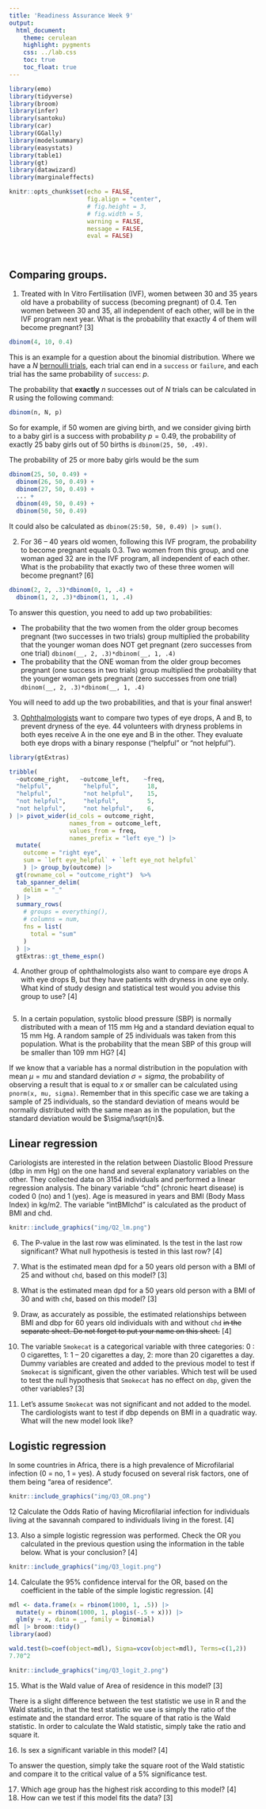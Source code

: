 ```yaml
---
title: 'Readiness Assurance Week 9'
output:
  html_document:
    theme: cerulean
    highlight: pygments
    css: ../lab.css
    toc: true
    toc_float: true
---
```


```r
library(emo)
library(tidyverse)
library(broom)
library(infer)
library(santoku)
library(car)
library(GGally)
library(modelsummary)
library(easystats)
library(table1)
library(gt)
library(datawizard)
library(marginaleffects)

knitr::opts_chunk$set(echo = FALSE, 
                      fig.align = "center", 
                      # fig.height = 3, 
                      # fig.width = 5,
                      warning = FALSE, 
                      message = FALSE, 
                      eval = FALSE)




```

## Comparing groups. 

1. Treated with In Vitro Fertilisation (IVF), women between 30 and 35 years old have a probability of success (becoming pregnant) of 0.4. Ten women between 30 and 35, all independent of each other, will be in the IVF program next year. What is the probability that exactly 4 of them will become pregnant? [3]

```r
dbinom(4, 10, 0.4)
```


:::{#boxedtext}




This is an example for a question about the binomial distribution. Where we have a $N$ [bernoulli trials](https://en.wikipedia.org/wiki/Bernoulli_trial), each trial can end in a `success` or `failure`, and each trial has the same probability of `success`: $p$. 

The probability that **exactly** $n$ successes out of $N$ trials can be calculated in R using the following command: 

```r
dbinom(n, N, p)

```

So for example, if 50 women are giving birth, and we consider giving birth to a baby girl is a success with probability $p=0.49$, the probability of exactly 25 baby girls out of 50 births is `dbinom(25, 50, .49)`. 

The probability of 25 or more baby girls would be the sum


```r
dbinom(25, 50, 0.49) + 
  dbinom(26, 50, 0.49) +
  dbinom(27, 50, 0.49) + 
  ... + 
  dbinom(49, 50, 0.49) + 
  dbinom(50, 50, 0.49) 

```


It could also be calculated as `dbinom(25:50, 50, 0.49) |> sum()`.

:::

2.	For 36 – 40 years old women, following this IVF program, the probability to become pregnant equals 0.3. Two women from this group, and one woman aged 32 are in the IVF program, all independent of each other. What is the probability that exactly two of these three women will become pregnant? [6]

```r
dbinom(2, 2, .3)*dbinom(0, 1, .4) + 
  dbinom(1, 2, .3)*dbinom(1, 1, .4)
```


:::{#boxedtext}

To answer this question, you need to add up two probabilities: 

-   The probability that the two women from the older group becomes pregnant (two successes in two trials) group multiplied the probability that the younger woman does NOT get pregnant (zero successes from one trial) `dbinom(__, 2, .3)*dbinom(__, 1, .4)`
-   The probability that the ONE woman from the older group becomes pregnant (one success in two trials) group multiplied the probability that the younger woman gets pregnant (zero successes from one trial) `dbinom(__, 2, .3)*dbinom(__, 1, .4)`
 
You will need to add up the two probabilities, and that is your final answer! 
 
:::



3.	 [Ophthalmologists](https://en.wikipedia.org/wiki/Ophthalmology) want to compare two types of eye drops, A and B, to prevent dryness of the eye. 44 volunteers with dryness problems in both eyes receive A in the one eye and B in the other. They evaluate both eye drops with a binary response ("helpful" or "not helpful").


```r
library(gtExtras)

tribble(
  ~outcome_right,   ~outcome_left,    ~freq, 
  "helpful",         "helpful",        18,
  "helpful",         "not helpful",    15,
  "not helpful",     "helpful",        5,
  "not helpful",     "not helpful",    6,
) |> pivot_wider(id_cols = outcome_right, 
                 names_from = outcome_left, 
                 values_from = freq, 
                 names_prefix = "left eye_") |> 
  mutate(
    outcome = "right eye", 
    sum = `left eye_helpful` + `left eye_not helpful`
    ) |> group_by(outcome) |> 
  gt(rowname_col = "outcome_right")  %>% 
  tab_spanner_delim(
    delim = "_"
  ) |> 
  summary_rows(
    # groups = everything(),
    # columns = num,
    fns = list(
      total = "sum"
    )
  ) |> 
  gtExtras::gt_theme_espn()

```


4.	Another group of ophthalmologists also want to compare eye drops A with eye drops B, but they have patients with dryness in one eye only. What kind of study design and statistical test would you advise this group to use? [4]


```r

```


5.	In a certain population, systolic blood pressure (SBP) is normally distributed with a mean of 115 mm Hg and a standard deviation equal to 15 mm Hg. A random sample of 25 individuals was taken from this population. What is the probability that the mean SBP of this group will be smaller than 109 mm HG? [4]

:::{#boxedtext}

If we know that a variable has a normal distribution in the population with mean $\mu = mu$ and standard deviation $\sigma = sigma$, the probability of observing a result that is equal to $x$ or smaller can be calculated using `pnorm(x, mu, sigma)`. Remember that in this specific case we are taking a sample of 25 individuals, so the standard deviation of means would be normally distributed with the same mean as in the population, but the standard deviation would be $\sigma/\sqrt{n}$. 

:::


## Linear regression

Cariologists are interested in the relation between Diastolic Blood Pressure (dbp in mm Hg) on the one hand and several explanatory variables on the other. They collected data on 3154 individuals and performed a linear regression analysis. The binary variable “chd” (chronic heart disease) is coded 0 (no) and 1 (yes). Age is measured in years and BMI (Body Mass Index) in kg/m2. The variable “intBMIchd” is calculated as the product of BMI and chd.

```r
knitr::include_graphics("img/Q2_lm.png")
```

6. The P-value in the last row was eliminated. Is the test in the last row significant? What null hypothesis is tested in this last row? [4]

7.	What is the estimated mean dpd for a 50 years old person with a BMI of 25 and without `chd`, based on this model? [3]

8.	What is the estimated mean dpd for a 50 years old person with a BMI of 30 and with `chd`, based on this model? [3]

9.	Draw, as accurately as possible, the estimated relationships between BMI and dbp for 60 years old individuals with and without `chd` ~~in the separate sheet. Do not forget to put your name on this sheet.~~ [4]

10.	The variable `Smokecat` is a categorical variable with three categories: 0 : 0 cigarettes, 1: 1 – 20 cigarettes a day, 2: more than 20 cigarettes a day. Dummy variables are created and added to the previous model to test if `Smokecat` is significant, given the other variables. Which test will be used to test the null hypothesis that `Smokecat` has no effect on `dbp`, given the other variables? [3]

11.	Let’s assume `Smokecat` was not significant and not added to the model. The cardiologists want to test if dbp depends on BMI in a quadratic way. What will the new model look like? 


## Logistic regression


In some countries in Africa, there is a high prevalence of Microfilarial infection (0 = no, 1 = yes). A study focused on several risk factors, one of them being "area of residence".


```r
knitr::include_graphics("img/Q3_OR.png")
```


12 Calculate the Odds Ratio of having Microfilarial infection for individuals living at the savannah compared to individuals living in the forest. [4]

13.	Also a simple logistic regression was performed. Check the OR you calculated in the previous question using the information in the table below. What is your conclusion? [4]

```r
knitr::include_graphics("img/Q3_logit.png")
```


14.	Calculate the 95% confidence interval for the OR, based on the coefficient in the table of the simple logistic regression. [4]



```r

mdl <- data.frame(x = rbinom(1000, 1, .5)) |> 
  mutate(y = rbinom(1000, 1, plogis(-.5 + x))) |> 
  glm(y ~ x, data = _, family = binomial) 
mdl |> broom::tidy() 
library(aod)

wald.test(b=coef(object=mdl), Sigma=vcov(object=mdl), Terms=c(1,2))
7.70^2

```


```r
knitr::include_graphics("img/Q3_logit_2.png")
```


15. What is the Wald value of Area of residence in this model? [3]


:::{#boxedtext}

There is a slight difference between the test statistic we use in R and the Wald statistic, in that the test statistic we use is simply the ratio of the estimate and the standard error. The square of that ratio is the Wald statistic. In order to calculate the Wald statistic, simply take the ratio and square it.

:::


16.	Is sex a significant variable in this model? [4]


:::{#boxedtext}

To answer the question, simply take the square root of the Wald statistic and compare it to the critical value of a 5% significance test.

:::

17.	Which age group has the highest risk according to this model? [4]
18.	How can we test if this model fits the data? [3]
